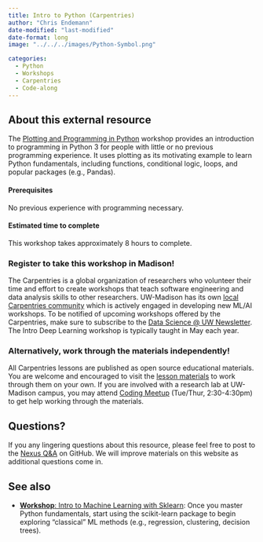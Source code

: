 ```yaml
---
title: Intro to Python (Carpentries)
author: "Chris Endemann"
date-modified: "last-modified"
date-format: long
image: "../../../images/Python-Symbol.png"

categories:
  - Python
  - Workshops
  - Carpentries
  - Code-along
---
```


## About this external resource
The [Plotting and Programming in Python](https://swcarpentry.github.io/python-novice-gapminder/) workshop provides an introduction to programming in Python 3 for people with little or no previous programming experience. It uses plotting as its motivating example to learn Python fundamentals, including functions, conditional logic, loops, and popular packages (e.g., Pandas).

#### Prerequisites
No previous experience with programming necessary.

#### Estimated time to complete
This workshop takes approximately 8 hours to complete. 

### Register to take this workshop in Madison!
The Carpentries is a global organization of researchers who volunteer their time and effort to create workshops that teach software engineering and data analysis skills to other researchers. UW-Madison has its own [local Carpentries community](https://datascience.wisc.edu/uw-madison-carpentries-community/) which is actively engaged in developing new ML/AI workshops. To be notified of upcoming workshops offered by the Carpentries, make sure to subscribe to the [Data Science @ UW Newsletter](https://datascience.wisc.edu/newsletter/). The Intro Deep Learning workshop is typically taught in May each year.

### Alternatively, work through the materials independently!
All Carpentries lessons are published as open source educational materials. You are welcome and encouraged to visit the [lesson materials](https://carpentries-incubator.github.io/machine-learning-novice-sklearn/) to work through them on your own. If you are involved with a research lab at UW-Madison campus, you may attend [Coding Meetup](https://datascience.wisc.edu/hub/#dropin) (Tue/Thur, 2:30-4:30pm) to get help working through the materials.

## Questions?
If you any lingering questions about this resource, please feel free to post to the [Nexus Q&A](https://github.com/UW-Madison-DataScience/ML-X-Nexus/discussions/categories/q-a) on GitHub. We will improve materials on this website as additional questions come in.

## See also
- [**Workshop**: Intro to Machine Learning with Sklearn](https://uw-madison-datascience.github.io/ML-X-Nexus/Resources/Workshops/Intro-ML_Sklearn.html): Once you master Python fundamentals, start using the scikit-learn package to begin exploring "classical" ML methods (e.g., regression, clustering, decision trees).

